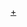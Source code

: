 {{Navbox
| name       = NHK教育频道
| state      = {{{state<includeonly>|autocollapse</includeonly>}}}
| titlestyle = background:#228B22; color:#FFFFFF;
| title      = [[NHK教育頻道|<font color="#FFFFFF">NHK E</font>]]
| listclass  = hlist

| group1     = {{Link-ja|NHK教育频道节目列表|NHK教育テレビ番組一覧|主要节目}}
| list1      = {{Navbox subgroup
  | group1       = {{Link-ja|ETV Kids|儿童节目}}
  | list1        = 
* {{Link-ja|与妈妈同乐|おかあさんといっしょ}}
* {{Link-ja|用英语与奥顿一起玩耍|えいごであそぼ with Orton}}
* [[躲猫猫！]]
* {{Link-ja|玩游戏学日语|にほんごであそぼ}}
* {{Link-ja|找到了！|みいつけた!}}
* {{Link-ja|小小三兄妹|パッコロリン}}
* {{Link-ja|这是什么商会|コレナンデ商会}}
* {{Link-ja|这是什么Sunday|コレナンデ商会}}
  | group2       = {{Link-ja|NHK for School|NHK for School|学校节目}}
  | list2        = 
* {{Link-ja|Stretch Man|ストレッチマン・ゴールド}}
  | group3       = {{Link-ja|NHK教育频道青少年节目|NHK教育テレビ少年少女・若者番組|青少年节目}}
  | list3        = 
* [[忍者乱太郎]]
* [[反斗小王子]]
* [[天才兒童MAX]]
* [[Sweet Answer]]
* {{Link-ja|BITWORLD|ビットワールド}}
  | group4       = {{Link-ja|NHK语言教学节目|語学番組|语言教学节目}}
  | list4        = 
* {{Link-ja|韩文电视讲座|テレビでハングル講座}}
* {{Link-ja|看电视学中文|テレビで中国語}}
* {{Link-ja|看电视学阿拉伯语|テレビでアラビア語}}
* {{Link-ja|看电视学俄语|テレビでロシア語}}
  | group5       = 其他节目
  | list5        = 
* {{Link-ja|大家的歌|みんなのうた}}
* {{Link-ja|NHK PreMap|NHKプレマップ}}
* [[E電視0655&2355|0655&2355]]
  }}

| group2     = 活动宣传
| list2      = 
* {{Link-ja|与妈妈同乐演唱会列表|おかあさんといっしょのコンサート一覧|与妈妈同乐朋友会}}
* {{Link-ja|与妈妈同乐演唱会列表|おかあさんといっしょのコンサート一覧|朋友齐聚舞台}}
* {{Link-ja|与妈妈同乐演唱会列表|おかあさんといっしょのコンサート一覧|每个人都元气满满！}}
* [[躲猫猫！|梦想人物大集合！]]

| group3     = 关联词条
| list3      = 
* [[日本廣播協會|NHK]]
* [[NHK綜合頻道|NHK G]]
* [[NHK BS1]]
* [[NHK BS Premium]]
* [[NHK BS4K]]
* [[NHK BS8K]]
* [[NHK+]]
}}<noinclude>[[Category:日本放送協會模板|+]]
</noinclude>